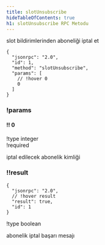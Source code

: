 ```yaml
---
title: slotUnsubscribe
hideTableOfContents: true
h1: slotUnsubscribe RPC Metodu
---
```


slot bildirimlerinden aboneliği iptal et

<APIMethod>

```jsonc !!request
{
  "jsonrpc": "2.0",
  "id": 1,
  "method": "slotUnsubscribe",
  "params": [
    // !hover 0
    0
  ]
}
```

### !params

#### !! 0

!type integer  
!required

iptal edilecek abonelik kimliği

### !!result

```jsonc !response
{
  "jsonrpc": "2.0",
  // !hover result
  "result": true,
  "id": 1
}
```

!type boolean

abonelik iptal başarı mesajı

</APIMethod>
